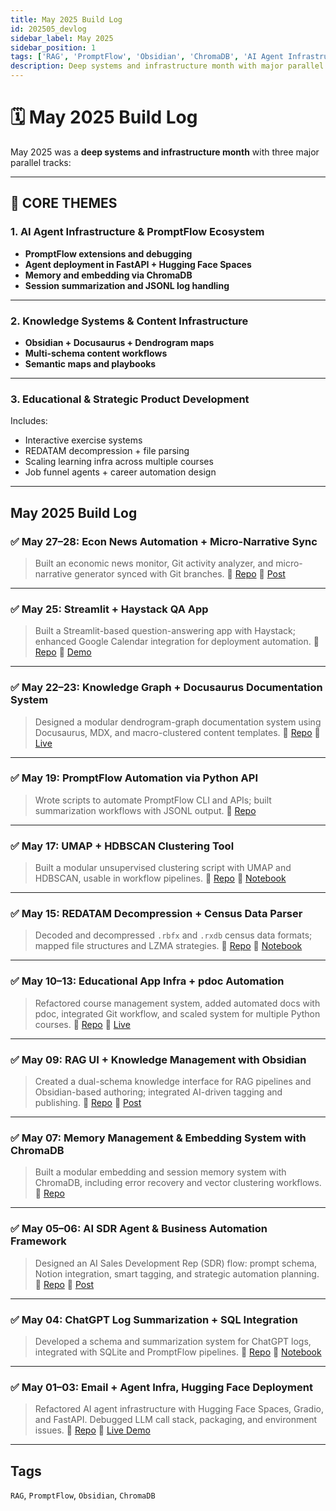 ```yaml
---
title: May 2025 Build Log
id: 202505_devlog
sidebar_label: May 2025
sidebar_position: 1
tags: ['RAG', 'PromptFlow', 'Obsidian', 'ChromaDB', 'AI Agent Infrastructure', 'Knowledge Systems', 'Educational Products']
description: Deep systems and infrastructure month with major parallel tracks in AI agents, knowledge systems, and educational product development.
---
```



<Head>
	<script type="application/ld+json">
		{`{
      "@context": "https://schema.org",
      "@type": "BlogPosting",
        "headline": "May 2025 Build Log",
        "description": "Deep systems and infrastructure month with major parallel tracks in AI agents, knowledge systems, and educational product development.",
        "author": {
          "@type": "Person",
          "name": "Matías Iglesias"
        },
        "datePublished": "2025-05-01",
        "dateModified": "2025-05-31",
        "url": "https://main.matuteiglesias.link/docs/BuildLog/202505_devlog",
        "publisher": {
          "@type": "Organization",
          "name": "Matías Iglesias",
          "logo": {
            "@type": "ImageObject",
            "url": "https://main.matuteiglesias.link/icons/android-icon-192x192.png"
          }
        },
        "keywords": ["RAG", "PromptFlow", "Obsidian", "ChromaDB", "AI Agent Infrastructure", "Knowledge Systems", "Educational Products"]
    }`}
	</script>
</Head>

# 🗓️ May 2025 Build Log

May 2025 was a **deep systems and infrastructure month** with three major parallel tracks:

---

## 🧱 CORE THEMES

### 1. **AI Agent Infrastructure & PromptFlow Ecosystem**

- **PromptFlow extensions and debugging**
- **Agent deployment in FastAPI + Hugging Face Spaces**
- **Memory and embedding via ChromaDB**
- **Session summarization and JSONL log handling**

---

### 2. **Knowledge Systems & Content Infrastructure**

- **Obsidian + Docusaurus + Dendrogram maps**
- **Multi-schema content workflows**
- **Semantic maps and playbooks**

---

### 3. **Educational & Strategic Product Development**

Includes:

- Interactive exercise systems
- REDATAM decompression + file parsing
- Scaling learning infra across multiple courses
- Job funnel agents + career automation design

---

## May 2025 Build Log

### ✅ May 27–28: Econ News Automation + Micro-Narrative Sync

> Built an economic news monitor, Git activity analyzer, and micro-narrative generator synced with Git branches.
> 🔗 [Repo](/repos/econ-news-agent)
> 🔗 [Post](https://example.com/narratives-from-logs)

---

### ✅ May 25: Streamlit + Haystack QA App

> Built a Streamlit-based question-answering app with Haystack; enhanced Google Calendar integration for deployment automation.
> 🔗 [Repo](/repos/haystack-qa-streamlit)
> 🔗 [Demo](https://qaapp.matuteiglesias.link)

---

### ✅ May 22–23: Knowledge Graph + Docusaurus Documentation System

> Designed a modular dendrogram-graph documentation system using Docusaurus, MDX, and macro-clustered content templates.
> 🔗 [Repo](/repos/sem-docs)
> 🔗 [Live](https://matuteiglesias.link/docs/)

---

### ✅ May 19: PromptFlow Automation via Python API

> Wrote scripts to automate PromptFlow CLI and APIs; built summarization workflows with JSONL output.
> 🔗 [Repo](/repos/pf-automation-scripts)

---

### ✅ May 17: UMAP + HDBSCAN Clustering Tool

> Built a modular unsupervised clustering script with UMAP and HDBSCAN, usable in workflow pipelines.
> 🔗 [Repo](/repos/unsupervised-clustering)
> 🔗 [Notebook](/repos/unsupervised-clustering/cluster_tool.ipynb)

---

### ✅ May 15: REDATAM Decompression + Census Data Parser

> Decoded and decompressed `.rbfx` and `.rxdb` census data formats; mapped file structures and LZMA strategies.
> 🔗 [Repo](/repos/redatam-parser)
> 🔗 [Notebook](/repos/redatam-parser/decompress_rbfx.ipynb)

---

### ✅ May 10–13: Educational App Infra + pdoc Automation

> Refactored course management system, added automated docs with pdoc, integrated Git workflow, and scaled system for multiple Python courses.
> 🔗 [Repo](/repos/edu-course-manager)
> 🔗 [Live](https://matuteiglesias.link/eduapp/)

---

### ✅ May 09: RAG UI + Knowledge Management with Obsidian

> Created a dual-schema knowledge interface for RAG pipelines and Obsidian-based authoring; integrated AI-driven tagging and publishing.
> 🔗 [Repo](/repos/rag-km-obsidian)
> 🔗 [Post](https://example.com/knowledge-management-in-the-loop)

---

### ✅ May 07: Memory Management & Embedding System with ChromaDB

> Built a modular embedding and session memory system with ChromaDB, including error recovery and vector clustering workflows.
> 🔗 [Repo](/repos/chroma-memory-manager)

---

### ✅ May 05–06: AI SDR Agent & Business Automation Framework

> Designed an AI Sales Development Rep (SDR) flow: prompt schema, Notion integration, smart tagging, and strategic automation planning.
> 🔗 [Repo](/repos/ai-sdr-agent)
> 🔗 [Post](https://example.com/automation-beyond-outreach)

---

### ✅ May 04: ChatGPT Log Summarization + SQL Integration

> Developed a schema and summarization system for ChatGPT logs, integrated with SQLite and PromptFlow pipelines.
> 🔗 [Repo](/repos/chatgpt-summarizer)
> 🔗 [Notebook](/repos/chatgpt-summarizer/gptlogs_to_jsonl.ipynb)

---

### ✅ May 01–03: Email + Agent Infra, Hugging Face Deployment

> Refactored AI agent infrastructure with Hugging Face Spaces, Gradio, and FastAPI. Debugged LLM call stack, packaging, and environment issues.
> 🔗 [Repo](/repos/ai-agent-stack)
> 🔗 [Live Demo](https://huggingface.co/spaces/agent-lab-demo)

---

## Tags

`RAG`, `PromptFlow`, `Obsidian`, `ChromaDB`
